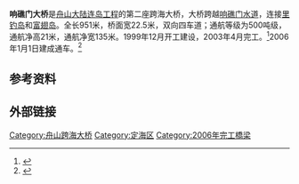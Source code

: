 '''响礁门大桥'''是[[舟山跨海大桥|舟山大陆连岛工程]]的第二座跨海大桥，大桥跨越[[响礁门水道|响礁门水道]]，连接[[里钓岛|里钓岛]]和[[富翅岛|富翅岛]]。全长951米，桥面宽22.5米，双向四车道；通航等级为500吨级，通航净高21米，通航净宽135米。1999年12月开工建设，2003年4月完工。<ref >{{cite web |url=http://news.sohu.com/20091225/n269195901.shtml |language= |title=舟山跨海大桥今日全线通车 舟甬车程不到一小时 |publisher=长江日报 |date=2009年12月25日 |accessdate= |archive-date=2014年10月6日 |archive-url=https://web.archive.org/web/20141006095117/http://news.sohu.com/20091225/n269195901.shtml |dead-url=no }}</ref>2006年1月1日建成通车。<ref >{{cite web |url=http://news.cnnb.com.cn/system/2009/12/25/006370653.shtml |language= |title=千岛连大陆 天堑成通途——舟山大桥通车 |publisher=中国宁波网 |date=2009年12月25日 |accessdate= |archive-date=2014-10-06 |archive-url=https://web.archive.org/web/20141006100715/http://news.cnnb.com.cn/system/2009/12/25/006370653.shtml |dead-url=no }}</ref>

== 参考资料 ==
{{reflist}}

== 外部链接 ==
{{舟山跨海大桥}}

[[Category:舟山跨海大桥|Category:舟山跨海大桥]]
[[Category:定海区|Category:定海区]]
[[Category:2006年完工橋梁|Category:2006年完工橋梁]]